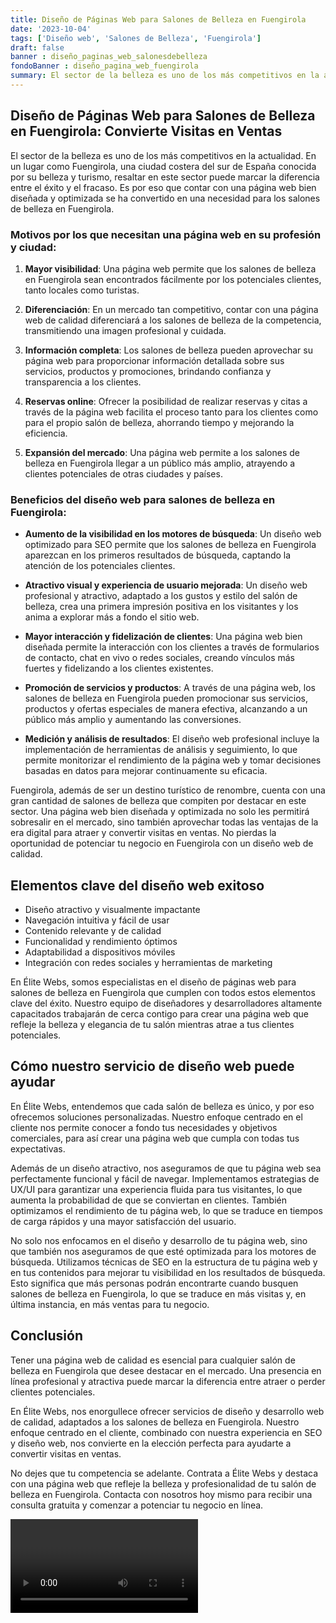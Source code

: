 ```yaml
---
title: Diseño de Páginas Web para Salones de Belleza en Fuengirola
date: '2023-10-04'
tags: ['Diseño web', 'Salones de Belleza', 'Fuengirola']
draft: false
banner : diseño_paginas_web_salonesdebelleza
fondoBanner : diseño_pagina_web_fuengirola
summary: El sector de la belleza es uno de los más competitivos en la actualidad. En un lugar como Fuengirola, una ciudad costera del sur de España conocida por su belleza y turismo, resaltar en este sector puede marcar la diferencia entre el éxito y el fracaso. Es por eso que contar con una página web bien diseñada y optimizada se ha convertido en una necesidad para los salones de belleza en Fuengirola.
---
```


## Diseño de Páginas Web para Salones de Belleza en Fuengirola: Convierte Visitas en Ventas

El sector de la belleza es uno de los más competitivos en la actualidad. En un lugar como Fuengirola, una ciudad costera del sur de España conocida por su belleza y turismo, resaltar en este sector puede marcar la diferencia entre el éxito y el fracaso. Es por eso que contar con una página web bien diseñada y optimizada se ha convertido en una necesidad para los salones de belleza en Fuengirola.

### Motivos por los que necesitan una página web en su profesión y ciudad:

1. **Mayor visibilidad**: Una página web permite que los salones de belleza en Fuengirola sean encontrados fácilmente por los potenciales clientes, tanto locales como turistas.

2. **Diferenciación**: En un mercado tan competitivo, contar con una página web de calidad diferenciará a los salones de belleza de la competencia, transmitiendo una imagen profesional y cuidada.

3. **Información completa**: Los salones de belleza pueden aprovechar su página web para proporcionar información detallada sobre sus servicios, productos y promociones, brindando confianza y transparencia a los clientes.

4. **Reservas online**: Ofrecer la posibilidad de realizar reservas y citas a través de la página web facilita el proceso tanto para los clientes como para el propio salón de belleza, ahorrando tiempo y mejorando la eficiencia.

5. **Expansión del mercado**: Una página web permite a los salones de belleza en Fuengirola llegar a un público más amplio, atrayendo a clientes potenciales de otras ciudades y países.

### Beneficios del diseño web para salones de belleza en Fuengirola:

* **Aumento de la visibilidad en los motores de búsqueda**: Un diseño web optimizado para SEO permite que los salones de belleza en Fuengirola aparezcan en los primeros resultados de búsqueda, captando la atención de los potenciales clientes.

* **Atractivo visual y experiencia de usuario mejorada**: Un diseño web profesional y atractivo, adaptado a los gustos y estilo del salón de belleza, crea una primera impresión positiva en los visitantes y los anima a explorar más a fondo el sitio web.

* **Mayor interacción y fidelización de clientes**: Una página web bien diseñada permite la interacción con los clientes a través de formularios de contacto, chat en vivo o redes sociales, creando vínculos más fuertes y fidelizando a los clientes existentes.

* **Promoción de servicios y productos**: A través de una página web, los salones de belleza en Fuengirola pueden promocionar sus servicios, productos y ofertas especiales de manera efectiva, alcanzando a un público más amplio y aumentando las conversiones.

* **Medición y análisis de resultados**: El diseño web profesional incluye la implementación de herramientas de análisis y seguimiento, lo que permite monitorizar el rendimiento de la página web y tomar decisiones basadas en datos para mejorar continuamente su eficacia. 

Fuengirola, además de ser un destino turístico de renombre, cuenta con una gran cantidad de salones de belleza que compiten por destacar en este sector. Una página web bien diseñada y optimizada no solo les permitirá sobresalir en el mercado, sino también aprovechar todas las ventajas de la era digital para atraer y convertir visitas en ventas. No pierdas la oportunidad de potenciar tu negocio en Fuengirola con un diseño web de calidad.

<GifSeo />

<Cta />

## Elementos clave del diseño web exitoso

- Diseño atractivo y visualmente impactante
- Navegación intuitiva y fácil de usar
- Contenido relevante y de calidad
- Funcionalidad y rendimiento óptimos
- Adaptabilidad a dispositivos móviles
- Integración con redes sociales y herramientas de marketing

En Élite Webs, somos especialistas en el diseño de páginas web para salones de belleza en Fuengirola que cumplen con todos estos elementos clave del éxito. Nuestro equipo de diseñadores y desarrolladores altamente capacitados trabajarán de cerca contigo para crear una página web que refleje la belleza y elegancia de tu salón mientras atrae a tus clientes potenciales.

## Cómo nuestro servicio de diseño web puede ayudar

En Élite Webs, entendemos que cada salón de belleza es único, y por eso ofrecemos soluciones personalizadas. Nuestro enfoque centrado en el cliente nos permite conocer a fondo tus necesidades y objetivos comerciales, para así crear una página web que cumpla con todas tus expectativas.

Además de un diseño atractivo, nos aseguramos de que tu página web sea perfectamente funcional y fácil de navegar. Implementamos estrategias de UX/UI para garantizar una experiencia fluida para tus visitantes, lo que aumenta la probabilidad de que se conviertan en clientes. También optimizamos el rendimiento de tu página web, lo que se traduce en tiempos de carga rápidos y una mayor satisfacción del usuario.

No solo nos enfocamos en el diseño y desarrollo de tu página web, sino que también nos aseguramos de que esté optimizada para los motores de búsqueda. Utilizamos técnicas de SEO en la estructura de tu página web y en tus contenidos para mejorar tu visibilidad en los resultados de búsqueda. Esto significa que más personas podrán encontrarte cuando busquen salones de belleza en Fuengirola, lo que se traduce en más visitas y, en última instancia, en más ventas para tu negocio.

## Conclusión

Tener una página web de calidad es esencial para cualquier salón de belleza en Fuengirola que desee destacar en el mercado. Una presencia en línea profesional y atractiva puede marcar la diferencia entre atraer o perder clientes potenciales.

En Élite Webs, nos enorgullece ofrecer servicios de diseño y desarrollo web de calidad, adaptados a los salones de belleza en Fuengirola. Nuestro enfoque centrado en el cliente, combinado con nuestra experiencia en SEO y diseño web, nos convierte en la elección perfecta para ayudarte a convertir visitas en ventas.

No dejes que tu competencia se adelante. Contrata a Élite Webs y destaca con una página web que refleje la belleza y profesionalidad de tu salón de belleza en Fuengirola. Contacta con nosotros hoy mismo para recibir una consulta gratuita y comenzar a potenciar tu negocio en línea.

<Video />

<CtaBot job='Salones de Belleza' city='Fuengirola'/>

<Gmaps query='Fuengirola+españa+maps' />